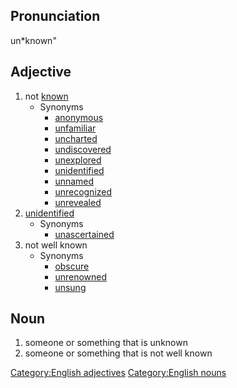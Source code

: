 ==Pronunciation==
un*known"

==Adjective==
# not [[known]]
#* Synonyms
#** [[anonymous]]
#** [[unfamiliar]]
#** [[uncharted]]
#** [[undiscovered]]
#** [[unexplored]]
#** [[unidentified]]
#** [[unnamed]]
#** [[unrecognized]]
#** [[unrevealed]]
# [[unidentified]]
#* Synonyms
#** [[unascertained]]
# not well known
#* Synonyms
#** [[obscure]]
#** [[unrenowned]]
#** [[unsung]]

==Noun==
# someone or something that is unknown
# someone or something that is not well known

[[Category:English adjectives]]
[[Category:English nouns]]